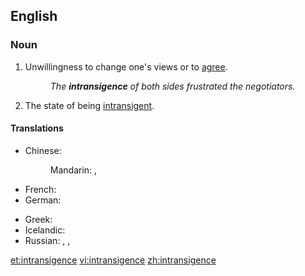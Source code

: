 ==English==

===Noun===
{{en-noun}}

# Unwillingness to change one's views or to [[agree]].
#: ''The '''intransigence''' of both sides frustrated the negotiators.''
# The state of being [[intransigent]].

====Translations====
{{trans-top|intransigence}}
* Chinese:
*: Mandarin: {{t|cmn|不妥協|sc=Hani}},  {{t|cmn|不妥协|tr=bùtuǒxié|sc=Hani}}
* French: {{t|fr|intransigeance|f}}
* German: {{t|de|Unnachgiebigkeit|f}}
{{trans-mid}}
* Greek: {{t+|el|αδιαλλαξία|f}}
* Icelandic: {{t-|is|þrjóska|f}}
* Russian: {{t|ru|непримиримость|f|tr=neprimirímost'}},  {{t|ru|непреклонность|f|tr=nepreklónnost'}},  {{t|ru|бескомпромиссность|tr=beskompromíssnost'}}
{{trans-bottom}}

[[et:intransigence]]
[[vi:intransigence]]
[[zh:intransigence]]